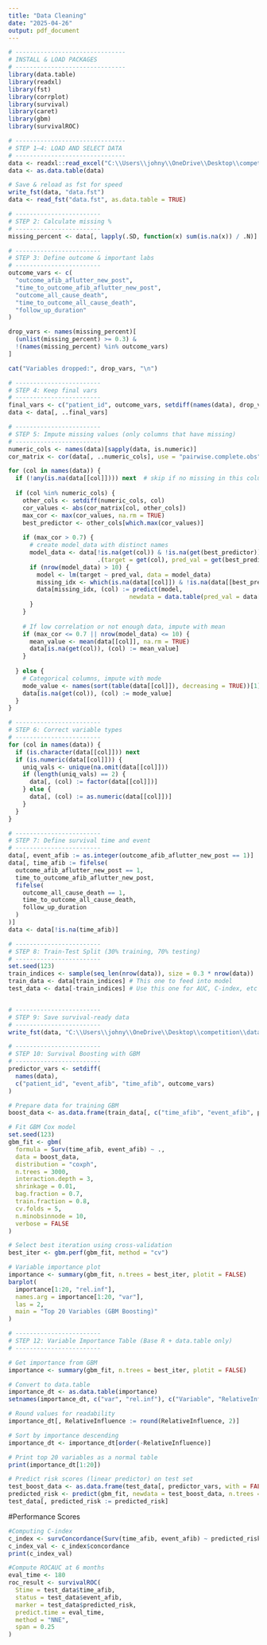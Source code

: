 ---
title: "Data Cleaning"
date: "2025-04-26"
output: pdf_document
---

```{r setup, warning=FALSE, message=FALSE}
# -------------------------------
# INSTALL & LOAD PACKAGES
# -------------------------------
library(data.table)
library(readxl)
library(fst)
library(corrplot)
library(survival)
library(caret)
library(gbm)
library(survivalROC)
```

```{r data-cleaning, warning=FALSE, message=FALSE}
# -------------------------------
# STEP 1–4: LOAD AND SELECT DATA
# -------------------------------
data <- readxl::read_excel("C:\\Users\\johny\\OneDrive\\Desktop\\competition\\synthetic_data_stats_competition_2025_final (3).xlsx")
data <- as.data.table(data)

# Save & reload as fst for speed
write_fst(data, "data.fst")
data <- read_fst("data.fst", as.data.table = TRUE)

# ------------------------
# STEP 2: Calculate missing %
# ------------------------
missing_percent <- data[, lapply(.SD, function(x) sum(is.na(x)) / .N)]

# ------------------------
# STEP 3: Define outcome & important labs
# ------------------------
outcome_vars <- c(
  "outcome_afib_aflutter_new_post",
  "time_to_outcome_afib_aflutter_new_post",
  "outcome_all_cause_death",
  "time_to_outcome_all_cause_death",
  "follow_up_duration"
)

drop_vars <- names(missing_percent)[
  (unlist(missing_percent) >= 0.3) & 
  !(names(missing_percent) %in% outcome_vars)
]

cat("Variables dropped:", drop_vars, "\n")

# ------------------------
# STEP 4: Keep final vars
# ------------------------
final_vars <- c("patient_id", outcome_vars, setdiff(names(data), drop_vars))
data <- data[, ..final_vars]

# ------------------------
# STEP 5: Impute missing values (only columns that have missing)
# ------------------------
numeric_cols <- names(data)[sapply(data, is.numeric)]
cor_matrix <- cor(data[, ..numeric_cols], use = "pairwise.complete.obs")

for (col in names(data)) {
  if (!any(is.na(data[[col]]))) next  # skip if no missing in this column
  
  if (col %in% numeric_cols) {
    other_cols <- setdiff(numeric_cols, col)
    cor_values <- abs(cor_matrix[col, other_cols])
    max_cor <- max(cor_values, na.rm = TRUE)
    best_predictor <- other_cols[which.max(cor_values)]
    
    if (max_cor > 0.7) {
      # create model_data with distinct names
      model_data <- data[!is.na(get(col)) & !is.na(get(best_predictor)),
                         .(target = get(col), pred_val = get(best_predictor))]
      if (nrow(model_data) > 10) {
        model <- lm(target ~ pred_val, data = model_data)
        missing_idx <- which(is.na(data[[col]]) & !is.na(data[[best_predictor]]))
        data[missing_idx, (col) := predict(model, 
                                  newdata = data.table(pred_val = data[[best_predictor]][missing_idx]))]
      }
    } 
    
    # If low correlation or not enough data, impute with mean
    if (max_cor <= 0.7 || nrow(model_data) <= 10) {
      mean_value <- mean(data[[col]], na.rm = TRUE)
      data[is.na(get(col)), (col) := mean_value]
    }
    
  } else {
    # Categorical columns, impute with mode
    mode_value <- names(sort(table(data[[col]]), decreasing = TRUE))[1]
    data[is.na(get(col)), (col) := mode_value]
  }
}

# ------------------------
# STEP 6: Correct variable types
# ------------------------
for (col in names(data)) {
  if (is.character(data[[col]])) next
  if (is.numeric(data[[col]])) {
    uniq_vals <- unique(na.omit(data[[col]]))
    if (length(uniq_vals) == 2) {
      data[, (col) := factor(data[[col]])]
    } else {
      data[, (col) := as.numeric(data[[col]])]
    }
  }
}

# ------------------------
# STEP 7: Define survival time and event
# ------------------------
data[, event_afib := as.integer(outcome_afib_aflutter_new_post == 1)]
data[, time_afib := fifelse(
  outcome_afib_aflutter_new_post == 1,
  time_to_outcome_afib_aflutter_new_post,
  fifelse(
    outcome_all_cause_death == 1,
    time_to_outcome_all_cause_death,
    follow_up_duration
  )
)]
data <- data[!is.na(time_afib)]

# ------------------------
# STEP 8: Train-Test Split (30% training, 70% testing)
# ------------------------
set.seed(123)
train_indices <- sample(seq_len(nrow(data)), size = 0.3 * nrow(data))
train_data <- data[train_indices] # This one to feed into model
test_data <- data[-train_indices] # Use this one for AUC, C-index, etc


# ------------------------
# STEP 9: Save survival-ready data
# ------------------------
write_fst(data, "C:\\Users\\johny\\OneDrive\\Desktop\\competition\\data_survival_ready_final.fst")
```

```{r}
# ------------------------
# STEP 10: Survival Boosting with GBM
# ------------------------
predictor_vars <- setdiff(
  names(data),
  c("patient_id", "event_afib", "time_afib", outcome_vars)
)

# Prepare data for training GBM
boost_data <- as.data.frame(train_data[, c("time_afib", "event_afib", predictor_vars), with = FALSE])

# Fit GBM Cox model
set.seed(123)
gbm_fit <- gbm(
  formula = Surv(time_afib, event_afib) ~ .,
  data = boost_data,
  distribution = "coxph",
  n.trees = 3000,
  interaction.depth = 3,
  shrinkage = 0.01,
  bag.fraction = 0.7,
  train.fraction = 0.8,
  cv.folds = 5,
  n.minobsinnode = 10,
  verbose = FALSE
)

# Select best iteration using cross-validation
best_iter <- gbm.perf(gbm_fit, method = "cv")

# Variable importance plot
importance <- summary(gbm_fit, n.trees = best_iter, plotit = FALSE)
barplot(
  importance[1:20, "rel.inf"], 
  names.arg = importance[1:20, "var"],
  las = 2,
  main = "Top 20 Variables (GBM Boosting)"
)
```

```{r}
# ------------------------
# STEP 12: Variable Importance Table (Base R + data.table only)
# ------------------------

# Get importance from GBM
importance <- summary(gbm_fit, n.trees = best_iter, plotit = FALSE)

# Convert to data.table
importance_dt <- as.data.table(importance)
setnames(importance_dt, c("var", "rel.inf"), c("Variable", "RelativeInfluence"))

# Round values for readability
importance_dt[, RelativeInfluence := round(RelativeInfluence, 2)]

# Sort by importance descending
importance_dt <- importance_dt[order(-RelativeInfluence)]

# Print top 20 variables as a normal table
print(importance_dt[1:20])

```


```{r}
# Predict risk scores (linear predictor) on test set
test_boost_data <- as.data.frame(test_data[, predictor_vars, with = FALSE])
predicted_risk <- predict(gbm_fit, newdata = test_boost_data, n.trees = best_iter, type = "link")
test_data[, predicted_risk := predicted_risk]
```


#Performance Scores
```{r}
#Computing C-index
c_index <- survConcordance(Surv(time_afib, event_afib) ~ predicted_risk, data = test_data)
c_index_val <- c_index$concordance
print(c_index_val)

#Compute ROCAUC at 6 months
eval_time <- 180
roc_result <- survivalROC(
  Stime = test_data$time_afib,
  status = test_data$event_afib,
  marker = test_data$predicted_risk,
  predict.time = eval_time,
  method = "NNE",
  span = 0.25
)
```
